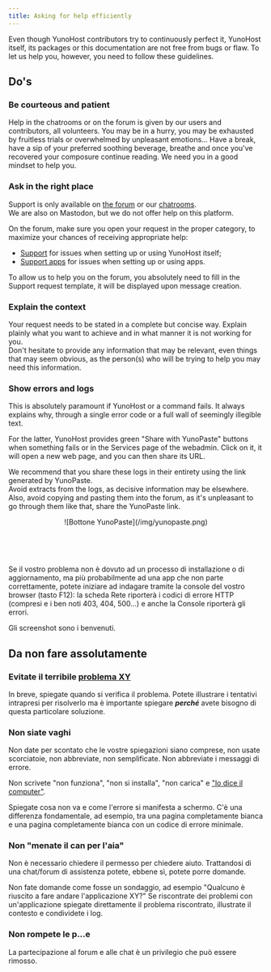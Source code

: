 ```yaml
---
title: Asking for help efficiently
---
```



Even though YunoHost contributors try to continuously perfect it, YunoHost itself, its packages or this documentation are not free from bugs or flaw. To let us help you, however, you need to follow these guidelines.

## Do's

### Be courteous and patient

Help in the chatrooms or on the forum is given by our users and contributors, all volunteers. You may be in a hurry, you may be exhausted by fruitless trials or overwhelmed by unpleasant emotions... Have a break, have a sip of your preferred soothing beverage, breathe and once you've recovered your composure continue reading. We need you in a good mindset to help you.

### Ask in the right place

Support is only available on [the forum](https://forum.yunohost.org?target=_blank) or our [chatrooms](/community/chat_rooms).  
We are also on Mastodon, but we do not offer help on this platform.

On the forum, make sure you open your request in the proper category, to maximize your chances of receiving appropriate help:

- [Support](https://forum.yunohost.org/c/support/6?target=_blank) for issues when setting up or using YunoHost itself;
- [Support apps](https://forum.yunohost.org/c/apps/11?target=_blank) for issues when setting up or using apps.

To allow us to help you on the forum, you absolutely need to fill in the Support request template, it will be displayed upon message creation.

### Explain the context

Your request needs to be stated in a complete but concise way. Explain plainly what you want to achieve and in what manner it is not working for you.  
Don't hesitate to provide any information that may be relevant, even things that may seem obvious, as the person(s) who will be trying to help you may need this information.

### Show errors and logs

This is absolutely paramount if YunoHost or a command fails. It always explains why, through a single error code or a full wall of seemingly illegible text.

For the latter, YunoHost provides green "Share with YunoPaste" buttons when something fails or in the Services page of the webadmin. Click on it, it will open a new web page, and you can then share its URL.

We recommend that you share these logs in their entirety using the link generated by YunoPaste.  
Avoid extracts from the logs, as decisive information may be elsewhere.  
Also, avoid copying and pasting them into the forum, as it's unpleasant to go through them like that, share the YunoPaste link.

<center>
![Bottone YunoPaste](/img/yunopaste.png)

<ReactPlayer playing loop muted url='/img/yunopaste_install.mp4'
    alt='Video showing that the YunoPaste button can be found in the bottom right-hand side of log pages on web admin' />

<br/>

<ReactPlayer playing loop muted url='/img/yunopaste_service.mp4'
    alt='Video showing how to share a log from the web admin by going to Tools then Services then selecting the service whose logs you want to share' />

<br/>
</center>


Se  il vostro problema non è dovuto ad un processo di installazione o di aggiornamento, ma più probabilmente ad una app che non parte correttamente, potete iniziare ad indagare tramite la console del vostro browser (tasto F12): la scheda Rete riporterà i codici di errore HTTP (compresi e i ben noti 403, 404, 500...) e anche la Console riporterà gli errori.

Gli screenshot sono i benvenuti.

## Da non fare assolutamente

### Evitate il terribile [problema XY](https://xyproblem.info/)

In breve, spiegate quando si verifica il problema. Potete illustrare i tentativi intrapresi per risolverlo ma è importante spiegare ***perché*** avete bisogno di questa particolare soluzione.
  
### Non siate vaghi

Non date per scontato che le vostre spiegazioni siano comprese, non usate scorciatoie, non abbreviate, non semplificate. Non abbreviate i messaggi di errore.

Non scrivete "non funziona", "non si installa", "non carica" e ["lo dice il computer"](https://en.wikipedia.org/wiki/Computer_says_no).

Spiegate cosa non va e come l'errore si manifesta a schermo. C'è una differenza fondamentale, ad esempio, tra una pagina completamente bianca e una pagina completamente bianca con un codice di errore minimale.

### Non "menate il can per l'aia"

Non è necessario chiedere il permesso per chiedere aiuto. Trattandosi di una chat/forum di assistenza potete, ebbene sì, potete porre domande.

Non fate domande come fosse un sondaggio, ad esempio "Qualcuno è riuscito a fare andare l'applicazione XY?" Se riscontrate dei problemi con un'applicazione spiegate direttamente il problema riscontrato, illustrate il contesto e condividete i log.

### Non rompete le p...e

La partecipazione al forum e alle chat è un privilegio che può essere rimosso.
